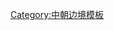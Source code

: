 {{Navbox
|bodyclass=hlist

|title = {{flagicon|PRC}} [[中朝边界]] {{flagicon|PRK}}
|name = 中朝边界
|group1 =
|list1 = 
*[[丹东市]]—[[中朝鸭绿江界河公路大桥]]／[[鸭绿江断桥]]（残存）／[[中朝友谊桥]]—[[新義州市]]
*[[集安市]]－[[滿浦市]]
*[[长白朝鲜族自治县]]－[[惠山市]]
*[[图们市]]－[[穩城郡]]（[[南陽勞動者區]]）
*[[珲春市]]圏河（[[圖們江大橋]]—[[恩德郡]]元汀）
*[[丹东市]][[振兴区]]、[[东港市]]－[[薪島郡]]
}}
<noinclude>
[[Category:中朝边境模板]]
</noinclude>